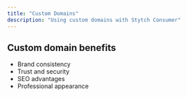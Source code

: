 ```yaml
---
title: "Custom Domains"
description: "Using custom domains with Stytch Consumer"
---
```


## Custom domain benefits

- Brand consistency
- Trust and security
- SEO advantages
- Professional appearance
